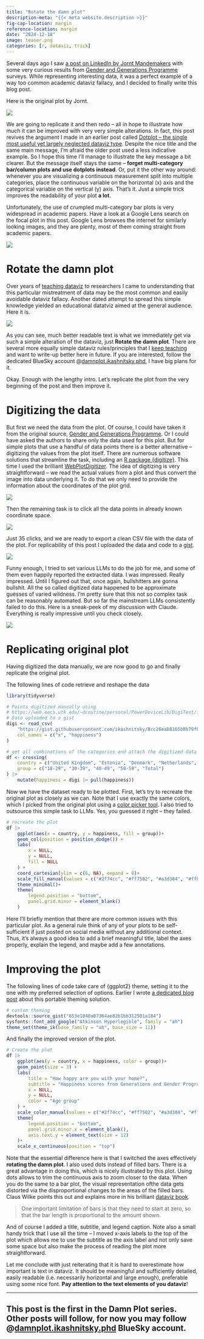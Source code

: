 ```yaml
---
title: "Rotate the damn plot"
description-meta: "{{< meta website.description >}}"
fig-cap-location: margin
reference-location: margin
date: "2024-12-18"
image: teaser.png
categories: [r, dataviz, trick]
---
```


Several days ago I saw [a post on LinkedIn by Jornt Mandemakers][orig] with some very curious results from [Gender and Generations Programme][ggp] surveys. While representing interesting data, it was a perfect example of a way too common academic dataviz fallacy, and I decided to finally write this blog post. 

Here is the original plot by Jornt.

![](plot-to-redo.jpg)

We are going to replicate it and then redo -- all in hope to illustrate how much it can be improved with very very simple alterations. In fact, this post revives the argument I made in an earlier post called [Dotplot -- the single most useful yet largely neglected dataviz type][early]. Despite the nice title and the same  main message, I'm afraid the older post used a less indicative example. So I hope this time I'll manage to illustrate the key message a bit clearer. But the message itself stays the same -- **forget multi-category bar/column plots and use dotplots instead**. Or, put it the other way around: whenever you are visualizing a continuous measurement split into multiple categories, place the continuous variable on the horizontal (x) axis and the categorical variable on the vertical (y) axis. That's it. Just a simple trick improves the readability of your plot **a lot**. 

Unfortunately, the use of crumpled multi-category bar plots is very widespread in academic papers. Have a look at a Google Lens search on the focal plot in this post. Google Lens browses the internet for similarly looking images, and they are plenty, most of them coming straight from academic papers. 

![](google-lens.png)

# Rotate the damn plot

Over years of [teaching dataviz][artskill] to researchers I came to understanding that this particular mistreatment of data may be the most common and easily avoidable dataviz fallacy. Another dated attempt to spread this simple knowledge yielded an educational datatviz aimed at the general audience. Here it is.

![](04-magic.png)

As you can see, much better readable text is what we immediately get via such a simple alteration of the dataviz, just **Rotate the damn plot**. There are several more equally simple dataviz rules/principles that I [keep teaching][slides] and want to write-up better here in future. If you are interested, follow the dedicated BlueSky account @[damnplot.ikashnitsky.phd][bsky], I have big plans for it.

Okay. Enough with the lengthy intro. Let's replicate the plot from the very beginning of the post and then improve it. 

# Digitizing the data

But first we need the data from the plot. Of course, I could have taken it from the original source, [Gender and Generations Programme][ggp]. Or I could have asked the authors to share only the data used for this plot. But for simple plots that use a handful of data points there is a better alternative -- digitizing the values from the plot itself. There are numerous software solutions that streamline the task, including an [R package {digitize}][digitize]. This time I used the brilliant [WebPlotDigitizer][wpd]. The idea of digitizing is very straightforward -- we read the actual values from a plot and thus convert the image into data underlying it. To do that we only need to provide the information about the coordinates of the plot grid.

![](digi-1.png)

Then the remaining task is to click all the data points in already known coordinate space.

![](digi-2.png)

Just 35 clicks, and we are ready to export a clean CSV file with the data of the plot. For replicability of this post I uploaded the data and code to a [gist][gist]. 

![](digi-3.png)

Funny enough, I tried to set various LLMs to do the job for me, and some of them even happily reported the extracted data. I was impressed. Really impressed. Until I figured out that, once again, bullshitters are gonna bullshit. All the so called digitized data happened to be approximate guesses of varied wildness. I'm pretty sure that this not so complex task can be reasonably automated. But so far the mainstream LLMs consistently failed to do this. Here is a sneak-peek of my discussion with Claude. Everything is really impressive until you check closely.

![](claude-chat.png)

# Replicating original plot

Having digitized the data manually, we are now good to go and finally replicate the original plot. 

The following lines of code retrieve and reshape the data

```r
library(tidyverse)

# Points digitized manually using
# https://web.eecs.utk.edu/~dcostine/personal/PowerDeviceLib/DigiTest/index.html
# Data uploaded to a gist
digi <- read_csv(
    "https://gist.githubusercontent.com/ikashnitsky/8cc26eab8165b0b79f67da761aa66a1e/raw/8d44c9e6ddea51de3cbb0fdb742fb75a62a307fd/data.csv",
    col_names = c("x", "happiness")
)

# get all combinations of the categories and attach the digitized data
df <- crossing(
    country = c("United Kingdom", "Estonia", "Denmark", "Netherlands", "Czech Republic", "Finland", "Austria") |> as_factor(),
    group = c("18-29", "30-39", "40-49", "50-59", "Total")
) |>
    mutate(happiness = digi |> pull(happiness))
```

Now we have the dataset ready to be plotted. First, let's try to recreate the original plot as closely as we can. Note that I use exactly the same colors, which I picked from the original plot using a [color picker tool][col]. I also tried to outsource this simple task to LLMs. Yes, you guessed it right -- they failed. 

```r
# recreate the plot
df |>
    ggplot(aes(x = country, y = happiness, fill = group))+
    geom_col(position = position_dodge()) +
    labs(
        x = NULL,
        y = NULL,
        fill = NULL
    ) +
    coord_cartesian(ylim = c(6, NA), expand = 0)+
    scale_fill_manual(values = c("#2f74cc", "#ff7502", "#a3d384", "#ffbc00", "#908d90"))+
    theme_minimal()+
    theme(
        legend.position = "bottom",
        panel.grid.minor = element_blank()
    )
```

Here I'll briefly mention that there are more common issues with this particular plot. As a general rule think of any of your plots to be self-sufficient if just posted on social media without any additional context. Thus, it's always a good idea to add a brief meaningful title, label the axes properly, explain the legend, and maybe add a few annotations. 

# Improving the plot

The following lines of code take care of {ggplot2} theme, setting it to the one with my preferred selection of options. Earlier I wrote [a dedicated blog post][theme] about this portable theming solution. 

```r
# custom theming
devtools::source_gist("653e1040a07364ae82b1bb312501a184")
sysfonts::font_add_google("Atkinson Hyperlegible", family = "ah")
theme_set(theme_ik(base_family = "ah", base_size = 11))
```

And finally the improved version of the plot.

```r
# Create the plot
df |>
    ggplot(aes(y = country, x = happiness, color = group))+
    geom_point(size = 3) +
    labs(
        title = "How happy are you with your home?",
        subtitle = "Happiness scores from Generations and Gender Programme surveys\non a scale of 0 to 10",
        x = NULL,
        y = NULL,
        color = "Age group"
    ) +
    scale_color_manual(values = c("#2f74cc", "#ff7502", "#a3d384", "#ffbc00", "#908d90"))+
    theme(
        legend.position = "bottom",
        panel.grid.minor.x = element_blank(),
        axis.text.y = element_text(size = 12)
    )+
    scale_x_continuous(position = "top")

```

Note that the essential difference here is that I switched the axes effectively **rotating the damn plot**. I also used dots instead of filled bars. There is a great advantage in doing this, which is nicely illustrated by this plot. Using dots allows to trim the continuous axis to zoom closer to the data. When you do the same to a bar plot, the visual representation ofthe data gets distorted via the disproportional changes to the areas of the filled bars. Claus Wilke points this out and explains more in his brilliant [dataviz book][wilke]. 

> One important limitation of bars is that they need to start at zero, so that the bar length is proportional to the amount shown.

And of course I added a title, subtitle, and legend caption. Note also a small handy trick that I use all the time -- I moved x-axis labels to the top of the plot which allows me to use the subtitle as the axis label and not only save some space but also make the process of reading the plot more straightforward. 

Let me conclude with just reiterating that it is hard to overestimate how important is text in dataviz. It should be meaningful and sufficiently detailed, easily readable (i.e. necessarily horizontal and large enough), preferable using some nice font. **Pay attention to the text elements of you dataviz**!


***

::: {.callout-note}
# This post is the first in the **Damn Plot series**. Other posts will follow, for now you may follow @[damnplot.ikashnitsky.phd][bsky] BlueSky account. 
:::

[orig]: https://www.linkedin.com/feed/update/urn:li:activity:7271909125997924353/
[early]: https://ikashnitsky.phd/2019/dotplot/
[artskill]:https://github.com/ikashnitsky/dataviz-art-skill
[slides]: https://ikashnitsky.github.io/dataviz-art-skill/slides/slides-dataviz-bssd.html
[bsky]: https://bsky.app/profile/damnplot.ikashnitsky.phd
[ggp]: https://bsky.app/profile/ggp.bsky.social
[digitize]: https://cran.r-project.org/web/packages/digitize/index.html
[wpd]: https://web.eecs.utk.edu/~dcostine/personal/PowerDeviceLib/DigiTest/index.html
[gist]: https://gist.github.com/ikashnitsky/8cc26eab8165b0b79f67da761aa66a1e
[col]: https://chromewebstore.google.com/detail/snap-color-picker/nbpljhppefmpifoffhhmllmacfdckokh?hl=en&pli=1
[theme]: https://ikashnitsky.phd/2023/gist-snippet/
[wilke]: https://clauswilke.com/dataviz/visualizing-amounts.html#dot-plots-and-heatmaps
